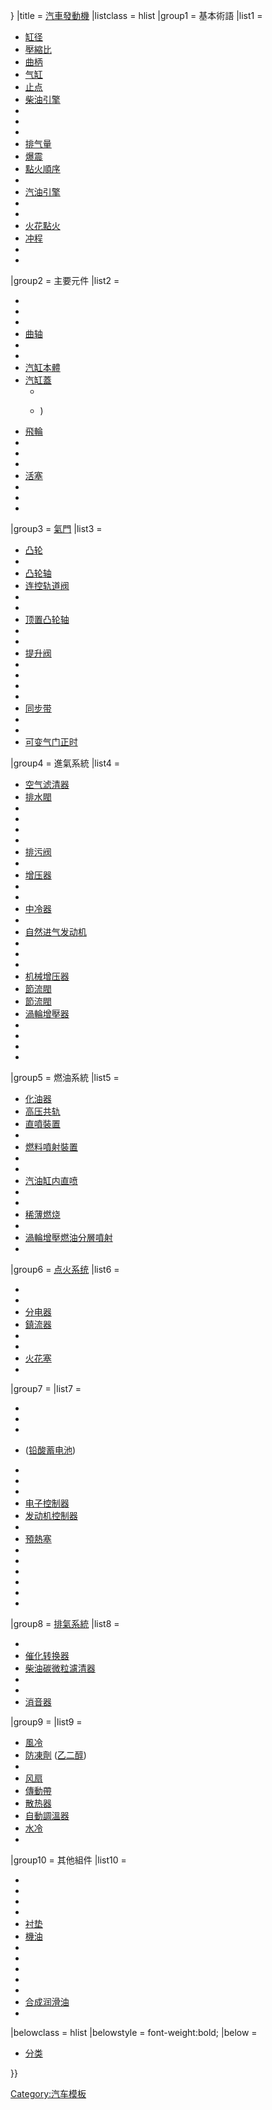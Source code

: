 {{Navbox
|name = Automotive engine
|state = {{{state|{{{1|autocollapse}}}}}}
|title = [[内燃机|汽車發動機]]
|listclass = hlist
|group1 = 基本術語
|list1 =
* [[缸径]]
* [[壓縮比]]
* [[曲柄]]
* [[气缸]]
* [[止点]]
* [[柴油引擎]]
* {{tsl|en|Dry sump|干式油底壳}}
* {{tsl|en|Engine balance|发动机振动}}
* {{tsl|en|Engine configuration|发动机布局}}
* [[排气量]]
* [[爆震]]
* [[點火順序]]
* {{tsl|en|Hydrolock}}
* [[汽油引擎]]
* {{tsl|en|Power band}}
* {{tsl|en|Redline|红线转速}}
* [[火花點火]]
* [[冲程]]
* {{tsl|en|Stroke ratio}}
* {{tsl|en|Wet sump}}

|group2 = 主要元件
|list2 =
* {{tsl|en|Connecting rod|连杆}}
* {{tsl|en|Crankcase|曲轴箱}}
* {{tsl|en|Crankpin|曲柄销}}
* [[曲轴]]
* {{tsl|en|Crossplane}}
* {{tsl|en|Cylinder bank|气缸组}}
* [[汽缸本體]]
* [[汽缸蓋]]
**{{tsl|en|Crossflow cylinder head|crossflow}}
**{{tsl|en|Reverse-flow cylinder head|reverse-flow}})
* [[飛輪]]
* {{tsl|en|Head gasket|气缸盖垫片}}
* {{tsl|en|Hypereutectic piston}}
* {{tsl|en|Main bearing|主轴承}}
* [[活塞]]
* {{tsl|en|Piston ring|活塞环}}
* {{tsl|en|Starter ring gear|起动机齿圈}}
* {{tsl|en|Sump|油底壳}}

|group3 = [[汽門|氣門]]
|list3 =
* [[凸轮]]
* {{tsl|en|Cam follower|凸轮从动件}}
* [[凸轮轴]]
* [[连控轨道阀]]
* {{tsl|en|Hydraulic tappet|液压挺杆}}
* {{tsl|en|Multi-valve|多路阀}}
* [[顶置凸轮轴]]
* {{tsl|en|Overhead valve engine|顶置气门}}
* {{tsl|en|Pneumatic valve springs|气动阀门弹簧}}
* [[提升阀]]
* {{tsl|en|Overhead valve engine||Pushrod}}
* {{tsl|en|Rocker arm}}
* {{tsl|en|Sleeve valve|套筒阀}}
* {{tsl|en|Tappet|挺杆}}
* [[同步带]]
* {{tsl|en|Timing mark}}
* {{tsl|en|Valve float}}
* [[可变气门正时]]

|group4 = 進氣系統
|list4 =
* [[空气滤清器]]
* [[喷气阀门|排水閥]]
* {{tsl|en|Boost controller}}
* {{tsl|en|Butterfly valve|蝶形阀}}
* {{tsl|en|Centrifugal-type supercharger|离心式机械增压器}}
* {{tsl|en|Cold air intake}}
* [[喷气阀门|排污阀]]
* {{tsl|en|Electronic throttle control}}
* [[增压器]]
* {{tsl|en|Inlet manifold}}
* {{tsl|en|Intake}}
* [[中冷器]]
* {{tsl|en|Manifold vacuum|进气歧管真空度}}
* [[自然进气发动机]]
* {{tsl|en|Ram-air intake}}
* {{tsl|en|Scroll-type supercharger|涡卷式机械增压器}}
* {{tsl|en|Short ram air intake}}
* [[机械增压器]]
* [[節流閥]]
* [[節流閥]]
* [[渦輪增壓器]]
* {{tsl|en|Twin-turbo|双涡轮增压器}}
* {{tsl|en|Variable-geometry turbocharger|可变几何涡轮增压器}}
* {{tsl|en|Variable-length intake manifold}}
* {{tsl|en|Warm air intake}}

|group5 = 燃油系統
|list5 =
* [[化油器]]
* [[高压共轨]]
* [[燃料噴射裝置|直噴裝置]]
* {{tsl|en|Fuel filter|燃油滤清器}}
* [[燃料噴射裝置]]
* {{tsl|en|Fuel pump|燃油泵}}
* {{tsl|en|Fuel tank|油箱}}
* [[汽油缸内直喷]]
* {{tsl|en|Indirect injection}}
* {{tsl|en|Injection pump}}
* [[稀薄燃烧]]
* {{tsl|en|Stratified charge engine}}
* [[渦輪增壓燃油分層噴射]]
* {{tsl|en|Unit injector}}

|group6 = [[点火系统]] 
|list6 =
* {{tsl|en|Contact breaker}}
* {{tsl|en|Ignition magneto|Magneto}}
* [[分电器]]
* [[鎮流器]]
* {{tsl|en|High tension leads|高压引线}}
* {{tsl|en|Ignition coil|点火线圈}}
* [[火花塞]]
* {{tsl|en|Wasted spark}}

|group7 = {{longitem|電器和發動機管理}}
|list7 =
* {{tsl|en|Air–fuel ratio meter}}
* {{tsl|en|Alternator (automotive)|汽车交流发电机|交流发电机}}
* {{tsl|en|Automatic Performance Control}}
* {{tsl|en|Automotive battery|汽车电池}} ([[铅酸蓄电池]])
* {{tsl|en|Crankshaft position sensor|曲轴位置传感器}}
* {{tsl|en|Dynamo}}
* {{tsl|en|Drive by wire}}
* [[电子控制器]]
* [[发动机控制器]]
* {{tsl|en|Engine coolant temperature sensor}}
* [[預熱塞]]
* {{tsl|en|Idle air control actuator}}
* {{tsl|en|MAP sensor|歧管压力传感器}}
* {{tsl|en|Mass flow sensor}}
* {{tsl|en|Oxygen sensor#Automotive applications|氧传感器}}
* {{tsl|en|Starter (engine)|Starter motor}}
* {{tsl|en|Throttle position sensor}}

|group8 = [[排氣系統]]
|list8 =
* {{tsl|en|Vehicle emissions control|汽车排放控制}}
* [[催化转换器]]
* [[柴油碳微粒濾清器]]
* {{tsl|en|Exhaust manifold|排气歧管}}
* {{tsl|en|Glasspack}}
* [[消音器]]

|group9 = {{tsl|en|Internal combustion engine cooling|內燃機冷卻系統|發動機冷卻系統}}
|list9 =
* [[風冷]]
* [[防凍劑]] ([[乙二醇]])
* {{tsl|en|Core plug}}
* [[风扇]]
* [[带 (机械)|傳動帶]]
* [[散热器]]
* [[自動調溫器]]
* [[水冷]]
* {{tsl|en|Fan clutch|风扇离合器}}

|group10 = 其他組件
|list10 =
* {{tsl|en|Balance shaft|平衡轴}}
* {{tsl|en|Block heater}}
* {{tsl|en|Combustion chamber|燃烧室}}
* {{tsl|en|Cylinder head porting}}
* [[墊圈|衬垫]]
* [[機油]]
* {{tsl|en|Oil filter}}
* {{tsl|en|Oil pump (internal combustion engine)|Oil pump}}
* {{tsl|en|Oil sludge}}
* {{tsl|en|Crankcase ventilation system|PCV valve}}
* {{tsl|en|Seal (mechanical)|Seal}}
* [[合成润滑油]]
* {{tsl|en|Underdrive pulleys}}

|belowclass = hlist
|belowstyle = font-weight:bold;
|below =
* [[:Category:汽车|分类]]

}}<noinclude>
{{collapsible option |statename=optional}}
[[Category:汽车模板]]

</noinclude>